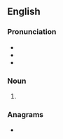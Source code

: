 {{also|MACS|MACs|Macs|mačs}}
==English==

===Pronunciation===
* {{IPA|en|/mæks/}}
* {{rhymes|en|æks|s=1}}
* {{homophones|en|macks|max}}

===Noun===
{{head|en|noun form}}

# {{plural of|en|mac}}

===Anagrams===
* {{anagrams|en|a=acms|ACMs|ACSM|CAMs|CASM|CSMA|M. A. Sc.|M.A.Sc.|MASc|MCAs|SMAC|cams|masc|masc.|scam}}